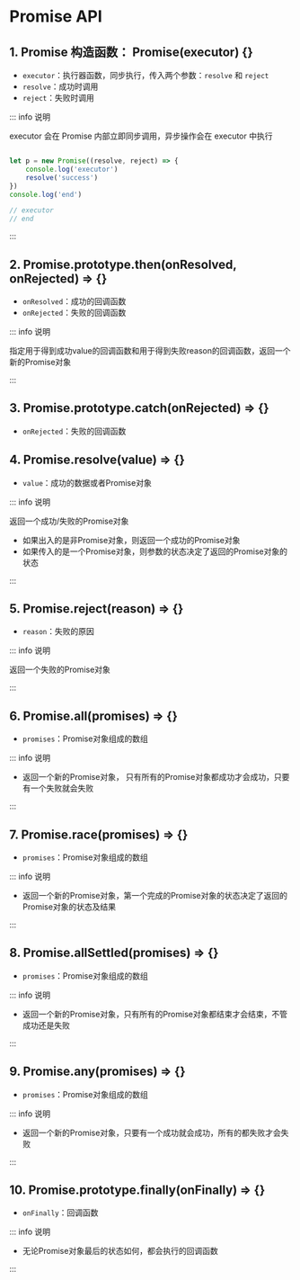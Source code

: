 # Promise API

## 1. Promise 构造函数： Promise(executor) {}

- `executor`：执行器函数，同步执行，传入两个参数：`resolve` 和 `reject`
- `resolve`：成功时调用
- `reject`：失败时调用

::: info 说明

executor 会在 Promise 内部立即同步调用，异步操作会在 executor 中执行

```js

let p = new Promise((resolve, reject) => {
    console.log('executor')
    resolve('success')
})
console.log('end')

// executor
// end

```

:::

## 2. Promise.prototype.then(onResolved, onRejected) => {}

- `onResolved`：成功的回调函数
- `onRejected`：失败的回调函数

::: info 说明

指定用于得到成功value的回调函数和用于得到失败reason的回调函数，返回一个新的Promise对象

:::

## 3. Promise.prototype.catch(onRejected) => {}

- `onRejected`：失败的回调函数

## 4. Promise.resolve(value) => {}

- `value`：成功的数据或者Promise对象

::: info 说明

返回一个成功/失败的Promise对象

- 如果出入的是非Promise对象，则返回一个成功的Promise对象
- 如果传入的是一个Promise对象，则参数的状态决定了返回的Promise对象的状态

:::

## 5. Promise.reject(reason) => {}

- `reason`：失败的原因

::: info 说明

返回一个失败的Promise对象

:::

## 6. Promise.all(promises) => {}

- `promises`：Promise对象组成的数组

::: info 说明

- 返回一个新的Promise对象， 只有所有的Promise对象都成功才会成功，只要有一个失败就会失败

:::


## 7. Promise.race(promises) => {}

- `promises`：Promise对象组成的数组

::: info 说明

- 返回一个新的Promise对象，第一个完成的Promise对象的状态决定了返回的Promise对象的状态及结果

:::

## 8. Promise.allSettled(promises) => {}

- `promises`：Promise对象组成的数组

::: info 说明

- 返回一个新的Promise对象，只有所有的Promise对象都结束才会结束，不管成功还是失败

:::

## 9. Promise.any(promises) => {}

- `promises`：Promise对象组成的数组

::: info 说明

- 返回一个新的Promise对象，只要有一个成功就会成功，所有的都失败才会失败

:::

## 10. Promise.prototype.finally(onFinally) => {}

- `onFinally`：回调函数

::: info 说明

- 无论Promise对象最后的状态如何，都会执行的回调函数

:::
